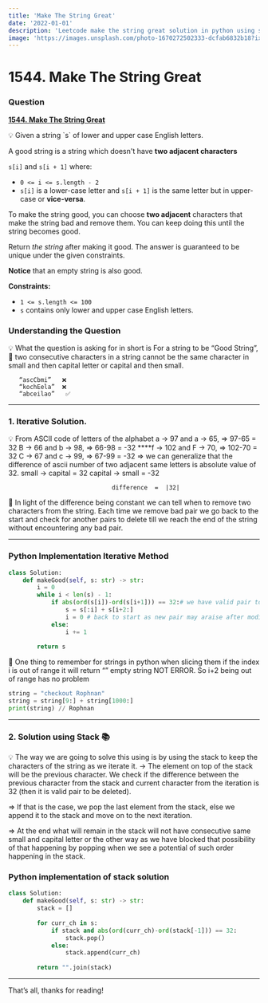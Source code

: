 ```yaml
---
title: 'Make The String Great'
date: '2022-01-01'
description: 'Leetcode make the string great solution in python using stack and iterative method.'
image: 'https://images.unsplash.com/photo-1670272502333-dcfab6832b18?ixlib=rb-4.0.3&ixid=MnwxMjA3fDF8MHxlZGl0b3JpYWwtZmVlZHwxfHx8ZW58MHx8fHw%3D&auto=format&fit=crop&w=500&q=60'
---
```


# 1544. Make The String Great



### Question

**[1544. Make The String Great](https://leetcode.com/problems/make-the-string-great/)**

<aside>
💡 Given a string `s` of lower and upper case English letters.

A good string is a string which doesn't have **two adjacent characters** 

`s[i]` and `s[i + 1]` where:

- `0 <= i <= s.length - 2`
- `s[i]` is a lower-case letter and `s[i + 1]` is the same letter but in upper-case or **vice-versa**.

To make the string good, you can choose **two adjacent** characters that make the string bad and remove them. You can keep doing this until the string becomes good.

Return *the string* after making it good. The answer is guaranteed to be unique under the given constraints.

**Notice** that an empty string is also good.

**Constraints:**

- `1 <= s.length <= 100`
- `s` contains only lower and upper case English letters.
</aside>

### Understanding the Question

<aside>
💡 What the question is asking for in short is 
For a string to be “Good String”, 
       🔑 two consecutive characters in a string cannot be 
             the same character in small and then capital letter or
             capital and then small. 

       “ascCbmi”   ❌
       “kochEela”  ❌
       “abceilao”   ✅

</aside>

---

### 1. Iterative Solution.

<aside>
💡 From ASCII code of letters of the alphabet
a → 97 and a → 65, ⇒    97-65 = 32
B → 66 and b → 98, ⇒    66-98 = -32
****f → 102 and F → 70, ⇒   102-70 = 32
C → 67 and c → 99, ⇒    67-99 = -32
⇒ we can generalize that the difference of ascii number of two adjacent same letters is absolute value of 32. 
                                 small → capital = 32
                                 capital → small = -32

                                 difference  =  |32|

</aside>

<aside>
🔑 In light of the difference being constant we can tell when to remove two characters from the string. Each time we remove bad pair we go back to the start and check for another pairs to delete till we reach the end of the string without encountering any bad pair.

</aside>

 

---

### Python Implementation Iterative Method

```python
class Solution:
    def makeGood(self, s: str) -> str:
        i = 0
        while i < len(s) - 1:
            if abs(ord(s[i])-ord(s[i+1])) == 32:# we have valid pair to be deleted
                s = s[:i] + s[i+2:]
                i = 0 # back to start as new pair may araise after modifying s.
            else:
                i += 1
        
        return s
```

<aside>
🔑 One thing to remember for strings in python when slicing them if the index i is out of range it will return “” empty string NOT ERROR.
So i+2 being out of range has no problem

</aside>

```python
string = "checkout Rophnan"
string = string[9:] + string[1000:]
print(string) // Rophnan
```

---

### 2. Solution using Stack 📚

<aside>
💡 The way we are going to solve this using is by using the stack to keep the characters of the string as we iterate it. 
→ The element on top of the stack will be the previous character. We check if the      difference between the previous character from the stack and current character from the iteration is 32 (then it is valid pair to be deleted).

⇒ If that is the case, we pop the last element from the stack, else we append it to the stack and move on to the next iteration.

⇒ At the end what will remain in the stack will not have consecutive same small and capital letter or the other way as we have blocked that possibility of that happening by popping when we see a potential of such order happening in the stack.

</aside>

### Python implementation of stack solution

```python
class Solution:
    def makeGood(self, s: str) -> str:
        stack = []
        
        for curr_ch in s:
            if stack and abs(ord(curr_ch)-ord(stack[-1])) == 32:
                stack.pop()
            else:
                stack.append(curr_ch)
        
        return "".join(stack)
```

   

---

That’s all, thanks for reading!